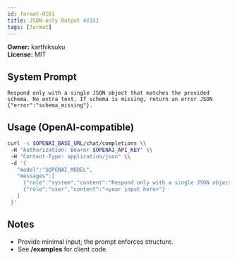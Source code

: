 ```yaml
---
id: format-0161
title: JSON-only Output #0161
tags: [format]
---
```


**Owner:** karthiksuku  
**License:** MIT

## System Prompt
```text
Respond only with a single JSON object that matches the provided schema. No extra text. If schema is missing, return an error JSON {"error":"schema_missing"}.
```

## Usage (OpenAI-compatible)
```bash
curl -s $OPENAI_BASE_URL/chat/completions \\
 -H "Authorization: Bearer $OPENAI_API_KEY" \\
 -H "Content-Type: application/json" \\
 -d '{
   "model":"$OPENAI_MODEL",
   "messages":[
     {"role":"system","content":"Respond only with a single JSON object that matches the provided schema. No extra text. If schema is missing, return an error JSON {\"error\":\"schema_missing\"}."},
     {"role":"user","content":"<your input here>"}
   ]
 }'
```

## Notes
- Provide minimal input; the prompt enforces structure.
- See **/examples** for client code.
